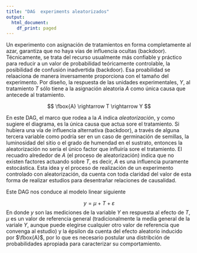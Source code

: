 ```yaml
---
title: "DAG  experiments aleatorizados"
output:
  html_document:
    df_print: paged
---
```


Un experimento con asignación de tratamientos en forma completamente al azar, garantiza que no haya vías de influencia ocultas (backdoor). Técnicamente, se trata del recurso usualmente más confiable y práctico para reducir a un valor de probabilidad teóricamente controlable, la posibilidad de confusión inadvertida (backdoor). Esa proabilidad se relaaciona de manera inversamente proporciona con el tamaño del experimento. Por diseño, la respuesta de las unidades experimentales, *Y*, al tratamiento *T* sólo tiene a la asignación aleatoria *A* como única causa que antecede al tratamiento.

$$
\fbox{A} \rightarrow T \rightarrow Y
$$

En este DAG, el marco que rodea a la *A* indica *aleatorización*, y como sugiere el diagrama, es la única causa que actua sore el tratamiento. Si hubiera una vía de influencia alternativa (backdoor), a través de alguna tercera variable como podría ser en un caso de germinación de semillas, la luminosidad del sitio o el grado de humendad en el sustrato, entonces la aleatorización no sería el único factor que influiría sore el tratamiento. El recuadro alrededor de *A* (el proceso de aleatorización) indica que no existen factores actuando sobre *T*, es decir, *A* es una influencia puramente estocástica. Esta idea y el proceso de realización de un experimento controlado con aleatorización, da cuenta con toda claridad del valor de esta forma de realizar estudios para desentrañar relaciones de causalidad.

Este DAG nos conduce al modelo linear siguiente

$$
y = \mu + T +  \varepsilon
$$ En donde *y* son las mediciones de la variable *Y* en respuesta al efecto de *T*, $\mu$ es un valor de referencia general (tradicionalmente la media general de la variale *Y*, aunque puede elegirse cualquier otro valor de referencia que convenga al estudio) y la épsilon da cuenta del efecto aleatorio inducido por $\fbox{A}$, por lo que es necesario postular una distribción de probabilidades apropiada para caracterizar su comportamiento.
